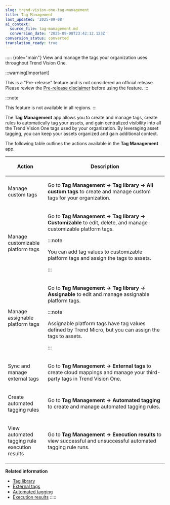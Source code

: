 ```yaml
---
slug: trend-vision-one-tag-management
title: Tag Management
last_updated: '2025-09-08'
ai_context:
  source_file: tag-management.md
  conversion_date: '2025-09-08T23:42:12.123Z'
conversion_status: converted
translation_ready: true
---
```


::::: {role="main"}
View and manage the tags your organization uses throughout Trend Vision One.

:::warning[Important]

This is a "Pre-release" feature and is not considered an official release. Please review the [Pre-release disclaimer](pre-release-disclaimer.mdx) before using the feature.
:::

:::note

This feature is not available in all regions.
:::

The **Tag Management** app allows you to create and manage tags, create rules to automatically tag your assets, and gain centralized visibility into all the Trend Vision One tags used by your organization. By leveraging asset tagging, you can keep your assets organized and gain additional context.

The following table outlines the actions available in the **Tag Management** app.

<table>
<colgroup>
<col style="width: 25%" />
<col style="width: 75%" />
</colgroup>
<thead>
<tr>
<th><p>Action</p></th>
<th><p>Description</p></th>
</tr>
</thead>
<tbody>
<tr>
<td><p>Manage custom tags</p></td>
<td><p>Go to <strong>Tag Management → Tag library → All custom tags</strong> to create and manage custom tags for your organization.</p></td>
</tr>
<tr>
<td><p>Manage customizable platform tags</p></td>
<td><p>Go to <strong>Tag Management → Tag library → Customizable</strong> to edit, delete, and manage customizable platform tags.</p>


:::note

<p>You can add tag values to customizable platform tags and assign the tags to assets.</p>


:::

</td>
</tr>
<tr>
<td><p>Manage assignable platform tags</p></td>
<td><p>Go to <strong>Tag Management → Tag library → Assignable</strong> to edit and manage assignable platform tags.</p>


:::note

<p>Assignable platform tags have tag values defined by Trend Micro, but you can assign the tags to assets.</p>


:::

</td>
</tr>
<tr>
<td><p>Sync and manage external tags</p></td>
<td><p>Go to <strong>Tag Management → External tags</strong> to create cloud mappings and manage your third-party tags in Trend Vision One.</p></td>
</tr>
<tr>
<td><p>Create automated tagging rules</p></td>
<td><p>Go to <strong>Tag Management → Automated tagging</strong> to create and manage automated tagging rules.</p></td>
</tr>
<tr>
<td><p>View automated tagging rule execution results</p></td>
<td><p>Go to <strong>Tag Management → Execution results</strong> to view successful and unsuccessful automated tagging rule runs.</p></td>
</tr>
</tbody>
</table>

**Related information**

- [Tag library](tag-library-tab.md "View an inventory of your organization's tags.")
- [External tags](external-tags-tab.md "Map your third-party tags to Trend Vision One tag properties for centralized tag management.")
- [Automated tagging](automatic-tagging-tab.md "Create, edit, and delete your automated tagging rules.")
- [Execution results](tag-management-execution-results.md "View the results each time your automated tagging rules run.")
:::::
